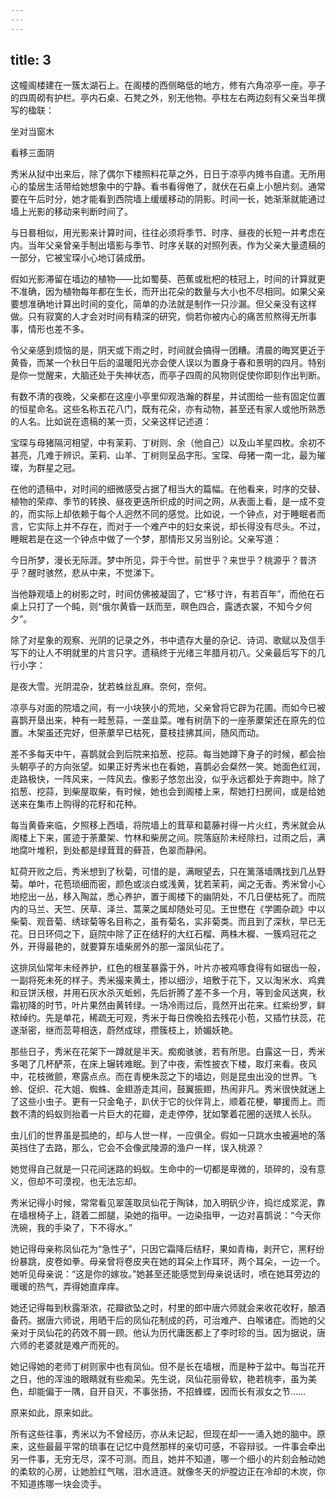 ```yaml
---
---
---
```

title: 3
---




这幢阁楼建在一簇太湖石上。在阁楼的西侧略低的地方，修有六角凉亭一座。亭子的四周砌有护栏。亭内石桌、石凳之外，别无他物。亭柱左右两边刻有父亲当年撰写的楹联：

坐对当窗木

看移三面阴

秀米从狱中出来后，除了偶尔下楼照料花草之外，日日于凉亭内摊书自遣。无所用心的蛰居生活带给她想象中的宁静。看书看得倦了，就伏在石桌上小憩片刻。通常要在午后时分，她才能看到西院墙上缓缓移动的阴影。时间一长，她渐渐就能通过墙上光影的移动来判断时间了。

与日晷相似，用光影来计算时间，往往必须将季节、时序、昼夜的长短一并考虑在内。当年父亲曾亲手制出墙影与季节、时序关联的对照列表。作为父亲大量遗稿的一部分，它被宝琛小心地订装成册。

假如光影滞留在墙边的植物——比如蜀葵、芭蕉或枇杷的枝冠上，时间的计算就更不准确，因为植物每年都在生长，而开出花朵的数量与大小也不尽相同。如果父亲要想准确地计算出时间的变化，简单的办法就是制作一只沙漏。但父亲没有这样做。只有寂寞的人才会对时间有精深的研究，倘若你被内心的痛苦煎熬得无所事事，情形也差不多。

令父亲感到烦恼的是，阴天或下雨之时，时间就会搞得一团糟。清晨的晦冥更近于黄昏，而某一个秋日午后的温暖阳光亦会使人误以为置身于春和景明的四月。特别是你一觉醒来，大脑还处于失神状态，而亭子四周的风物则促使你即刻作出判断。

有数不清的夜晚，父亲都在这座小亭里仰观浩瀚的群星，并试图给一些有固定位置的恒星命名。这些名称五花八门，既有花朵，亦有动物，甚至还有家人或他所熟悉的人名。比如说在遗稿的某一页，父亲这样记述道：

宝琛与母猪隔河相望，中有茉莉、丁树则、余（他自己）以及山羊星四枚。余初不甚亮，几难于辨识。茉莉、山羊、丁树则呈品字形。宝琛、母猪一南一北，最为璀璨，为群星之冠。

在他的遗稿中，对时间的细微感受占据了相当大的篇幅。在他看来，时序的交替、植物的荣瘁、季节的转换、昼夜更迭所织成的时间之网，从表面上看，是一成不变的，而实际上却依赖于每个人迥然不同的感觉。比如说，一个钟点，对于睡眠者而言，它实际上并不存在，而对于一个难产中的妇女来说，却长得没有尽头。不过，睡眠若是在这一个钟点中做了一个梦，那情形又另当别论。父亲写道：

今日所梦，漫长无际涯。梦中所见，异于今世。前世乎？来世乎？桃源乎？普济乎？醒时骇然，悲从中来，不觉涕下。

当他静观墙上的树影之时，时间仿佛被凝固了，它“移寸许，有若百年”，而他在石桌上只打了一个盹，则“俄尔黄昏一跃而至，暝色四合，露透衣裳，不知今夕何夕”。

除了对星象的观察、光阴的记录之外，书中遗存大量的杂记、诗词、歌赋以及信手写下的让人不明就里的片言只字。遗稿终于光绪三年腊月初八。父亲最后写下的几行小字：

是夜大雪。光阴混杂，犹若蛛丝乱麻。奈何，奈何。

凉亭与对面的院墙之间，有一小块狭小的荒地，父亲曾将它辟为花圃。而如今已被喜鹊开垦出来，种有一畦葱蒜，一垄韭菜。唯有树荫下的一座荼䕷架还在原先的位置。木架虽还完好，但荼䕷早已枯死，蔓枝挂拂其间，随风而动。

差不多每天中午，喜鹊就会到后院来掐葱、挖蒜。每当她蹲下身子的时候，都会抬头朝亭子的方向张望。如果正好秀米也在看她，喜鹊必会粲然一笑。她面色红润，走路极快，一阵风来，一阵风去。像影子悠忽出没，似乎永远都处于奔跑中。除了掐葱、挖蒜，到柴屋取柴，有时候，她也会到阁楼上来，帮她打扫房间，或是给她送来在集市上购得的花籽和花种。

每当黄昏来临，夕照移上西墙，将院墙上的茸草和葛藤衬得一片火红，秀米就会从阁楼上下来，匿迹于荼䕷架、竹林和柴房之间。院落庭阶未经除扫，过雨之后，满地腐叶堆积，到处都是绿茸茸的藓苔，色翠而静闲。

缸荷开败之后，秀米想到了秋菊，可惜的是，满眼望去，只在篱落墙隅找到几丛野菊。单叶，花苞琐细而密，颜色或淡白或浅黄，犹若茉莉，闻之无香。秀米曾小心地挖出一丛，移入陶盆，悉心养护，置于阁楼下的幽阴处，不几日便枯死了。而院内的马兰、天竺、厌草、泽兰、蒿莱之属却随处可见。王世懋在《学圃杂疏》中以柴菊、观音菊、绣球菊等名目称之，虽有菊名，实非菊类。而且到了深秋，早已无花。日日环伺之下，庭院中除了正在结籽的大红石榴、两株木樨、一簇鸡冠花之外，开得最艳的，就要算东墙柴房外的那一溜凤仙花了。

这排凤仙常年未经养护，红色的根茎暴露于外，叶片亦被鸡啄食得有如锯齿一般，一副将死未死的样子。秀米撮来黄土，掺以细沙，培敷于花下，又以淘米水、鸡粪和豆饼沃根，并用石灰水杀灭蚯蚓，先后折腾了差不多一个月，等到金风送爽，秋霜初降的时节，叶片果然由黄转绿。一场冷雨过后，竟然开出花来。红紫纷罗，鲜秾绰约。先是单花，稀疏无可观，秀米于每日傍晚掐去残花小苞，又插竹扶蕊，花遂渐密，继而蕊萼相迭，蔚然成球，攒簇枝上，娇媚妖艳。

那些日子，秀米在花架下一蹲就是半天。痴痴骇骇，若有所思。白露这一日，秀米多喝了几杯酽茶，在床上辗转难眠。到了中夜，索性披衣下楼，取灯来看。夜风中，花枝微颤，寒露点点。而在青梗朱蕊之下的墙边，则是昆虫出没的世界。飞蛉、促织、花大姐、蜘蛛、金翅游走其间，鼓翼振翅，热闹非凡。秀米很快就迷上了这些小虫子。更有一只金龟子，趴伏于它的伙伴背上，顺着花梗，攀援而上。而数不清的蚂蚁则抬着一片巨大的花瓣，走走停停，犹如擎着花圈的送殡人长队。

虫儿们的世界虽是孤绝的，却与人世一样，一应俱全。假如一只跳水虫被遍地的落英挡住了去路，那么，它会不会像武陵源的渔户一样，误入桃源？

她觉得自己就是一只花间迷路的蚂蚁。生命中的一切都是卑微的，琐碎的，没有意义，但却不可漠视，也无法忘却。

秀米记得小时候，常常看见翠莲取凤仙花于陶钵，加入明矾少许，捣烂成浆泥，靠在墙根椅子上，跷着二郎腿，染她的指甲。一边染指甲，一边对喜鹊说：“今天你洗碗，我的手染了，下不得水。”

她记得母亲称凤仙花为“急性子”，只因它霜降后结籽，果如青梅，剥开它，黑籽纷纷暴跳，皮卷如拳。母亲曾将卷皮夹在她的耳朵上作耳环，两个耳朵，一边一个。她听见母亲说：“这是你的嫁妆。”她甚至还能感觉到母亲说话时，喷在她耳旁边的暖暖的热气，弄得她直痒痒。

她还记得每到秋露渐浓，花瓣欲坠之时，村里的郎中唐六师就会来收花收籽，酿酒备药。据唐六师说，用晒干后的凤仙花制成的药，可治难产、白喉诸症。而她的父亲对于凤仙花的药效不屑一顾。他认为历代庸医都上了李时珍的当。因为据说，唐六师的老婆就是难产而死的。

她记得她的老师丁树则家中也有凤仙。但不是长在墙根，而是种于盆中。每当花开之日，他的浑浊的眼睛就有些痴呆。先生说，凤仙花丽骨软，艳若桃李，虽为美色，却能偏于一隅，自开自灭，不事张扬，不招蜂蝶，因而长有淑女之节……

原来如此，原来如此。

所有这些往事，秀米以为不曾经历，亦从未记起，但现在却一一涌入她的脑中。原来，这些最最平常的琐事在记忆中竟然那样的亲切可感，不容辩驳。一件事会牵出另一件事，无穷无尽，深不可测。而且，她并不知道，哪一个细小的片刻会触动她的柔软的心房，让她脸红气喘，泪水涟涟。就像冬天的炉膛边正在冷却的木炭，你不知道拣哪一块会烫手。